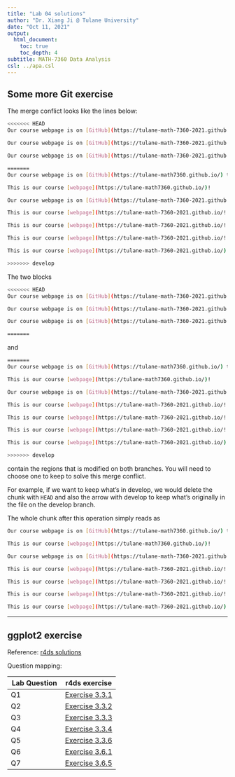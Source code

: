 ```yaml
---
title: "Lab 04 solutions"
author: "Dr. Xiang Ji @ Tulane University"
date: "Oct 11, 2021"
output:
  html_document:
    toc: true
    toc_depth: 4  
subtitle: MATH-7360 Data Analysis
csl: ../apa.csl
---
```


## Some more Git exercise

The merge conflict looks like the lines below:

```bash
<<<<<<< HEAD
Our course webpage is on [GitHub](https://tulane-math-7360-2021.github.io/) too!

Our course webpage is on [GitHub](https://tulane-math-7360-2021.github.io/) too!

Our course webpage is on [GitHub](https://tulane-math-7360-2021.github.io/) too!

=======
Our course webpage is on [GitHub](https://tulane-math7360.github.io/) too!

This is our course [webpage](https://tulane-math7360.github.io/)!

Our course webpage is on [GitHub](https://tulane-math-7360-2021.github.io/) too!

This is our course [webpage](https://tulane-math-7360-2021.github.io/!

This is our course [webpage](https://tulane-math-7360-2021.github.io/!

This is our course [webpage](https://tulane-math-7360-2021.github.io/!

This is our course [webpage](https://tulane-math-7360-2021.github.io/)!

>>>>>>> develop

```

The two blocks

```bash
<<<<<<< HEAD
Our course webpage is on [GitHub](https://tulane-math-7360-2021.github.io/) too!

Our course webpage is on [GitHub](https://tulane-math-7360-2021.github.io/) too!

Our course webpage is on [GitHub](https://tulane-math-7360-2021.github.io/) too!

=======
```

and 

```bash
=======
Our course webpage is on [GitHub](https://tulane-math7360.github.io/) too!

This is our course [webpage](https://tulane-math7360.github.io/)!

Our course webpage is on [GitHub](https://tulane-math-7360-2021.github.io/) too!

This is our course [webpage](https://tulane-math-7360-2021.github.io/!

This is our course [webpage](https://tulane-math-7360-2021.github.io/!

This is our course [webpage](https://tulane-math-7360-2021.github.io/!

This is our course [webpage](https://tulane-math-7360-2021.github.io/)!

>>>>>>> develop
```
contain the regions that is modified on both branches.
You will need to choose one to keep to solve this merge conflict.

For example, if we want to keep what's in develop, we would delete the chunk with `HEAD`
and also the arrow with develop to keep what's originally in the file on the develop branch.

The whole chunk after this operation simply reads as

```bash
Our course webpage is on [GitHub](https://tulane-math7360.github.io/) too!

This is our course [webpage](https://tulane-math7360.github.io/)!

Our course webpage is on [GitHub](https://tulane-math-7360-2021.github.io/) too!

This is our course [webpage](https://tulane-math-7360-2021.github.io/!

This is our course [webpage](https://tulane-math-7360-2021.github.io/!

This is our course [webpage](https://tulane-math-7360-2021.github.io/!

This is our course [webpage](https://tulane-math-7360-2021.github.io/)!

```


------------------------------

## ggplot2 exercise

Reference: [r4ds solutions](https://jrnold.github.io/r4ds-exercise-solutions/data-visualisation.html#aesthetic-mappings)

Question mapping:

|  Lab Question | r4ds exercise |
| ------------- | ------------- |
| Q1 | [Exercise 3.3.1](https://jrnold.github.io/r4ds-exercise-solutions/data-visualisation.html#aesthetic-mappings) |
| Q2 | [Exercise 3.3.2](https://jrnold.github.io/r4ds-exercise-solutions/data-visualisation.html#aesthetic-mappings) |
| Q3 | [Exercise 3.3.3](https://jrnold.github.io/r4ds-exercise-solutions/data-visualisation.html#aesthetic-mappings) |
| Q4 | [Exercise 3.3.4](https://jrnold.github.io/r4ds-exercise-solutions/data-visualisation.html#aesthetic-mappings) |
| Q5 | [Exercise 3.3.6](https://jrnold.github.io/r4ds-exercise-solutions/data-visualisation.html#aesthetic-mappings) |
| Q6 | [Exercise 3.6.1](https://jrnold.github.io/r4ds-exercise-solutions/data-visualisation.html#geometric-objects)  |
| Q7 | [Exercise 3.6.5](https://jrnold.github.io/r4ds-exercise-solutions/data-visualisation.html#geometric-objects)  |

